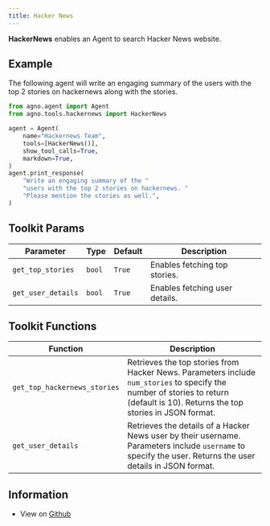 ```yaml
---
title: Hacker News
---
```


**HackerNews** enables an Agent to search Hacker News website.

## Example

The following agent will write an engaging summary of the users with the top 2 stories on hackernews along with the stories.

```python cookbook/tools/hackernews.py
from agno.agent import Agent
from agno.tools.hackernews import HackerNews

agent = Agent(
    name="Hackernews Team",
    tools=[HackerNews()],
    show_tool_calls=True,
    markdown=True,
)
agent.print_response(
    "Write an engaging summary of the "
    "users with the top 2 stories on hackernews. "
    "Please mention the stories as well.",
)
```

## Toolkit Params

| Parameter | Type | Default | Description |
|-----------|------|---------|-------------|
| `get_top_stories` | `bool` | `True` | Enables fetching top stories. |
| `get_user_details` | `bool` | `True` | Enables fetching user details. |

## Toolkit Functions

| Function | Description |
|----------|-------------|
| `get_top_hackernews_stories` | Retrieves the top stories from Hacker News. Parameters include `num_stories` to specify the number of stories to return (default is 10). Returns the top stories in JSON format. |
| `get_user_details` | Retrieves the details of a Hacker News user by their username. Parameters include `username` to specify the user. Returns the user details in JSON format. |


## Information

- View on [Github](https://github.com/phidatahq/agno/blob/main/phi/tools/hackernews.py)
